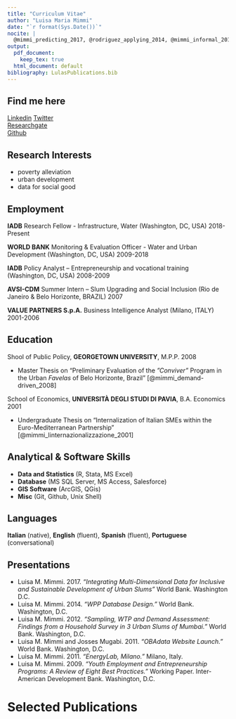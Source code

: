 ```yaml
---
title: "Curriculum Vitae"
author: "Luisa Maria Mimmi"
date: "`r format(Sys.Date())`"
nocite: |
  @mimmi_predicting_2017, @rodriguez_applying_2014, @mimmi_informal_2014, @mimmi_should_2012, @mimmi_assessing_2012,  @mimmi_econometric_2010, mimmi_youth_2009
output:
  pdf_document:
    keep_tex: true
  html_document: default
bibliography: LulasPublications.bib
---
```



## Find me here
[Linkedin](https://www.linkedin.com/in/luisa-m-mimmi/) [Twitter](https://twitter.com/Lulliter/)  
[Researchgate](https://www.researchgate.net/profile/Luisa_Mimmi)  
[Github](https://github.com/Lulliter)  

##  Research Interests
* poverty alleviation
* urban development 
* data for social good

##  Employment
**IADB**
Research Fellow - Infrastructure, Water  (Washington, DC, USA) \hfill 2018-Present

**WORLD BANK**
Monitoring & Evaluation Officer - Water and Urban Development (Washington, DC, USA) \hfill 2009-2018

**IADB**
Policy Analyst – Entrepreneurship and vocational training (Washington, DC, USA) \hfill 2008-2009

**AVSI-CDM**
Summer Intern – Slum Upgrading and Social Inclusion (Rio de Janeiro & Belo Horizonte, BRAZIL) \hfill 2007

**VALUE PARTNERS S.p.A.**
Business Intelligence Analyst (Milano, ITALY) \hfill 2001-2006

##  Education

Shool of Public Policy, **GEORGETOWN UNIVERSITY**, M.P.P. \hfill 2008
  
  + Master Thesis on "Preliminary Evaluation of the _"Conviver"_ Program in the Urban _Favelas_ of Belo Horizonte, Brazil" [@mimmi_demand-driven_2008]

School of Economics, **UNIVERSITÀ DEGLI STUDI DI PAVIA**, B.A. Economics \hfill 2001
  
  + Undergraduate Thesis on "Internalization of Italian SMEs within the Euro-Mediterranean Partnership" [@mimmi_linternazionalizzazione_2001]

##  Analytical & Software Skills
* **Data and Statistics** (R, Stata, MS Excel) 
* **Database** (MS SQL Server, MS Access, Salesforce) 
* **GIS Software** (ArcGIS, QGis)
* **Misc** (Git, Github, Unix Shell)

##  Languages
**Italian** (native), **English** (fluent), **Spanish** (fluent), **Portuguese** (conversational)  

## Presentations
* Luisa M. Mimmi. 2017. *“Integrating Multi-Dimensional Data for Inclusive and Sustainable Development of Urban Slums”* World Bank. Washington D.C.
* Luisa M. Mimmi. 2014. *“WPP Database Design.”* World Bank. Washington, D.C.  
* Luisa M. Mimmi. 2012. *“Sampling, WTP and Demand Assessment: Findings from a Household Survey in 3 Urban Slums of Mumbai.”* World Bank. Washington, D.C.  
* Luisa M. Mimmi and Josses Mugabi. 2011. *“OBAdata Website Launch.”* World Bank. Washington, D.C.  
* Luisa M. Mimmi. 2011. *“EnergyLab, Milano.”* Milano, Italy. 
* Luisa M. Mimmi. 2009. *“Youth Employment and Entrepreneurship Programs:  A Review of Eight Best Practices.”* Working Paper. Inter-American Development Bank. Washington, D.C.  

# Selected Publications 